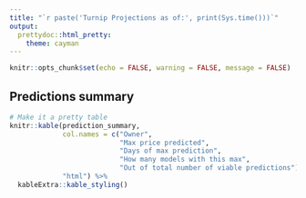 ```yaml
---
title: "`r paste('Turnip Projections as of:', print(Sys.time()))`"
output:   
  prettydoc::html_pretty:
    theme: cayman
---
```


```r
knitr::opts_chunk$set(echo = FALSE, warning = FALSE, message = FALSE)
```

## Predictions summary

```r
# Make it a pretty table
knitr::kable(prediction_summary, 
             col.names = c("Owner",
                           "Max price predicted",
                           "Days of max prediction",
                           "How many models with this max",
                           "Out of total number of viable predictions"), 
             "html") %>% 
  kableExtra::kable_styling() 
```

